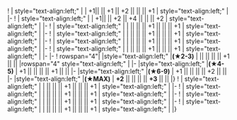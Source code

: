 {{Ship/EquipmentBonuses||Taiyou Kai Ni|class=<includeonly>mw-collapsed</includeonly>}}
! {{GreenPlane}}{{EquipmentLink|Type 96 Fighter}}
| style="text-align:left;" | 
| +1|| || +1 || +2 || || || +1
| style="text-align:left;" |
|-
! {{GreenPlane}}{{EquipmentLink|Type 96 Fighter Kai}}
| style="text-align:left;" | 
| +1|| || +2 || +4 || || || +2
| style="text-align:left;" |
|-
! {{RedPlane}}{{EquipmentLink|Ju 87C Kai Ni (w/ KMX)}}
| style="text-align:left;" | 
| || || || +1 || || || +1
| style="text-align:left;" |
|-
! {{RedPlane}}{{EquipmentLink|Ju 87C Kai Ni (w/ KMX/Skilled)}}
| style="text-align:left;" | 
| || || || +1 || || || +1
| style="text-align:left;" |
|-
! {{BluePlane}}{{EquipmentLink|Type 97 Torpedo Bomber (931 Air Group)}}
| style="text-align:left;" | 
| || || || +1 || || || +1
| style="text-align:left;" |
|-
! {{BluePlane}}{{EquipmentLink|Type 97 Torpedo Bomber (931 Air Group/Skilled)}}
| style="text-align:left;" | 
| || || || +1 || || || +1
| style="text-align:left;" |
|-
{{Ship/EquipmentBonuses/Header}}
|-
! rowspan="4"| {{YellowPlane}}{{EquipmentLink|Type 2 Reconnaissance Aircraft}}
|style="text-align:left;" |'''(★2-3)'''
| || || || || +1 || || 
|rowspan="4" style="text-align:left;" |
|-
|style="text-align:left;" |'''(★4-5)'''
| +1 || || || || +1 || || 
|-
|style="text-align:left;" |'''(★6-9)'''
| +1 || || || || +2 || || 
|-
|style="text-align:left;" |'''(★MAX)'''
| '''+2''' || || || || '''+3''' || ||
|}
{{Ship/EquipmentBonuses||Taiyou|class=<includeonly>mw-collapsed</includeonly>}}
! {{RedPlane}}{{EquipmentLink|Ju 87C Kai Ni (w/ KMX)}}
| style="text-align:left;" | 
| || || || +1 || || || +1
| style="text-align:left;" |
|-
! {{RedPlane}}{{EquipmentLink|Ju 87C Kai Ni (w/ KMX/Skilled)}}
| style="text-align:left;" | 
| || || || +1 || || || +1
| style="text-align:left;" |
|-
! {{BluePlane}}{{EquipmentLink|Type 97 Torpedo Bomber (931 Air Group)}}
| style="text-align:left;" | 
| || || || +1 || || || +1
| style="text-align:left;" |
|-
! {{BluePlane}}{{EquipmentLink|Type 97 Torpedo Bomber (931 Air Group/Skilled)}}
| style="text-align:left;" | 
| || || || +1 || || || +1
| style="text-align:left;" |
|}